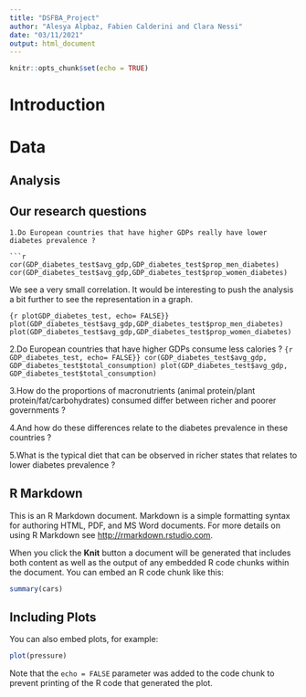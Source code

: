 ```yaml
---
title: "DSFBA_Project"
author: "Alesya Alpbaz, Fabien Calderini and Clara Nessi"
date: "03/11/2021"
output: html_document
---
```

```r
knitr::opts_chunk$set(echo = TRUE)
```
# Introduction

# Data


## Analysis 
## Our research questions
```
1.Do European countries that have higher GDPs really have lower diabetes prevalence ?

```r
cor(GDP_diabetes_test$avg_gdp,GDP_diabetes_test$prop_men_diabetes)
cor(GDP_diabetes_test$avg_gdp,GDP_diabetes_test$prop_women_diabetes)

```
We see a very small correlation. It would be interesting to push the analysis a bit further to see the representation in a graph. 

```{r plotGDP_diabetes_test, echo= FALSE}}
plot(GDP_diabetes_test$avg_gdp,GDP_diabetes_test$prop_men_diabetes)
plot(GDP_diabetes_test$avg_gdp,GDP_diabetes_test$prop_women_diabetes)
```


2.Do European countries that have higher GDPs consume less calories ?
```{r GDP_diabetes_test, echo= FALSE}}
cor(GDP_diabetes_test$avg_gdp, GDP_diabetes_test$total_consumption)
plot(GDP_diabetes_test$avg_gdp, GDP_diabetes_test$total_consumption)
```


3.How do the proportions of macronutrients (animal protein/plant protein/fat/carbohydrates) consumed differ between richer and poorer governments ?

4.And how do these differences relate to the diabetes prevalence in these countries ?

5.What is the typical diet that can be observed in richer states that relates to lower diabetes prevalence ?






## R Markdown

This is an R Markdown document. Markdown is a simple formatting syntax for authoring HTML, PDF, and MS Word documents. For more details on using R Markdown see <http://rmarkdown.rstudio.com>.

When you click the **Knit** button a document will be generated that includes both content as well as the output of any embedded R code chunks within the document. You can embed an R code chunk like this:

```r
summary(cars)
```

## Including Plots

You can also embed plots, for example:

```r
plot(pressure)
```

Note that the `echo = FALSE` parameter was added to the code chunk to prevent printing of the R code that generated the plot.
